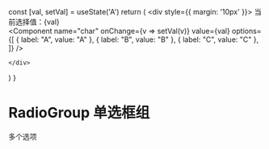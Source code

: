   const [val, setVal] = useState('A')
  return (
    <div style={{ margin: '10px' }}>
      当前选择值：{val}
      <br/>
      <Component
        name="char"
        onChange={v => setVal(v)}
        value={val}
        options={[
          {
            label: "A",
            value: "A"
          },
          {
            label: "B",
            value: "B"
          },
          {
            label: "C",
            value: "C"
          },
        ]} />

    </div>
  )
}

# RadioGroup 单选框组

多个选项

<ComponentBox />

